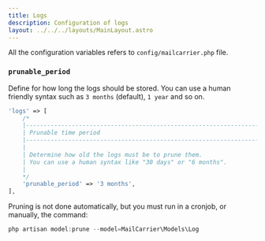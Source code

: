 ```yaml
---
title: Logs
description: Configuration of logs
layout: ../../../layouts/MainLayout.astro
---
```


All the configuration variables refers to `config/mailcarrier.php` file.

### `prunable_period`

Define for how long the logs should be stored. You can use a human friendly syntax such as `3 months` (default), `1 year` and so on.

```php
'logs' => [
    /*
    |--------------------------------------------------------------------------
    | Prunable time period
    |--------------------------------------------------------------------------
    |
    | Determine how old the logs must be to prune them.
    | You can use a human syntax like "30 days" or "6 months".
    |
    */
    'prunable_period' => '3 months',
],
```

<Aside type="tip" title="Prune the logs">
Pruning is not done automatically, but you must run in a cronjob, or manually, the command:

```js
php artisan model:prune --model=MailCarrier\Models\Log
```
</Aside>